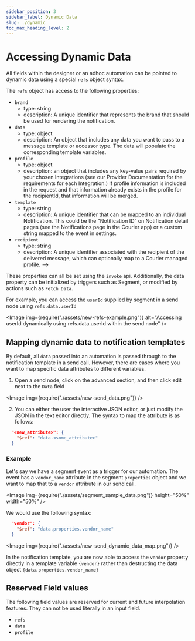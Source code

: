 ```yaml
---
sidebar_position: 3
sidebar_label: Dynamic Data
slug: ./dynamic
toc_max_heading_level: 2
---
```



# Accessing Dynamic Data

All fields within the designer or an adhoc automation can be pointed to dynamic data using a special `refs` object syntax.

The `refs` object has access to the following properties:

- `brand`
  - type: string
  - description: A unique identifier that represents the brand that should be used for rendering the notification.
- `data`
  - type: object
  - description: An object that includes any data you want to pass to a message template or accessor type. The data will populate the corresponding template variables.
- `profile`
  - type: object
  - description: an object that includes any key-value pairs required by your chosen Integrations (see our Provider Documentation for the requirements for each Integration.) If profile information is included in the request and that information already exists in the profile for the recipientId, that information will be merged.
- `template`
  - type: string
  - description: A unique identifier that can be mapped to an individual Notification. This could be the "Notification ID” on Notification detail pages (see the Notifications page in the Courier app) or a custom string mapped to the event in settings.
- `recipient`
  - type: string
  - description: A unique identifier associated with the recipient of the delivered message, which can optionally map to a Courier managed profile. -->

These properties can all be set using the `invoke` api. Additionally, the data property can be initialized by triggers
such as Segment, or modified by actions such as `Fetch Data`.

For example, you can access the `userId` supplied by segment in a send node using `refs.data.userId`

<Image
  img={require("./assets/new-refs-example.png")}
  alt="Accessing userId dynamically using refs.data.userId within the send node"
/>

## Mapping dynamic data to notification templates

By default, all `data` passed into an automation is passed through to the notification template in a send call. However, there are cases where you want to map specific data attributes to different variables.

1. Open a send node, click on the advanced section, and then click edit next to the `Data` field

<Image img={require("./assets/new-send_data.png")} />

2. You can either the user the interactive JSON editor, or just modify the JSON in the text editor directly. The syntax to map the attribute is as follows:

```json
  "<new_attribute>": {
    "$ref": "data.<some_attribute>"
  }
```

### Example

Let's say we have a segment event as a trigger for our automation. The event has a `vendor_name` attribute in the segment `properties` object and we want to map that to a `vendor` attribute in our send call.

<Image img={require("./assets/segment_sample_data.png")} height="50%" width="50%" />

We would use the following syntax:

```json
  "vendor": {
    "$ref": "data.properties.vendor_name"
  }
```

<Image img={require("./assets/new-send_dynamic_data_map.png")} />

In the notification template, you are now able to access the `vendor` property directly in a template variable `{vendor}` rather than destructing the data object `{data.properties.vendor_name}`

## Reserved Field values

The following field values are reserved for current and future interpolation features. They can
not be used literally in an input field.

- `refs`
- `data`
- `profile`
